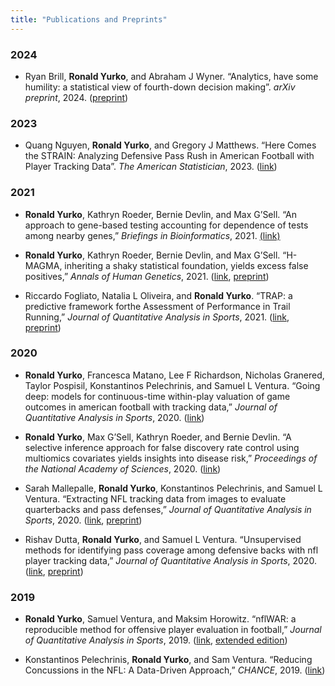 ```yaml
---
title: "Publications and Preprints"
---
```


### 2024

+ Ryan Brill, __Ronald Yurko__, and Abraham J Wyner. "Analytics, have some humility: a statistical
view of fourth-down decision making". _arXiv preprint_, 2024. ([preprint](https://arxiv.org/abs/2311.03490))


### 2023

+ Quang Nguyen, __Ronald Yurko__, and Gregory J Matthews. "Here Comes the STRAIN: Analyzing Defensive Pass Rush in American Football with Player Tracking Data". _The American Statistician_, 2023. ([link](https://www.tandfonline.com/doi/full/10.1080/00031305.2023.2242442))

### 2021

+ __Ronald Yurko__, Kathryn Roeder, Bernie Devlin, and Max G'Sell. "An approach to gene-based testing accounting for dependence of tests among nearby genes," _Briefings in Bioinformatics_, 2021. [(link)](https://www.ncbi.nlm.nih.gov/pmc/articles/PMC8575037/)

+ __Ronald Yurko__, Kathryn Roeder, Bernie Devlin, and Max G'Sell. "H-MAGMA, inheriting a shaky statistical foundation, yields excess false positives," _Annals of Human Genetics_, 2021. ([link](https://onlinelibrary.wiley.com/doi/10.1111/ahg.12412), [preprint](https://www.biorxiv.org/content/10.1101/2020.08.20.260224v1))

+ Riccardo Fogliato, Natalia L Oliveira, and __Ronald Yurko__. "TRAP: a predictive framework forthe Assessment of Performance in Trail Running," _Journal of Quantitative Analysis in Sports_, 2021. ([link](https://www.degruyter.com/document/doi/10.1515/jqas-2020-0013/html?lang=en), [preprint](https://arxiv.org/abs/2002.01328))

### 2020

+ __Ronald Yurko__, Francesca Matano, Lee F Richardson, Nicholas Granered, Taylor Pospisil, Konstantinos Pelechrinis, and Samuel L Ventura. "Going deep: models for continuous-time within-play valuation of game outcomes in american football with tracking data," _Journal of Quantitative Analysis in Sports_, 2020. ([link](https://www.degruyter.com/document/doi/10.1515/jqas-2019-0056/html?lang=en))

+ __Ronald Yurko__, Max G’Sell, Kathryn Roeder, and Bernie Devlin. "A selective inference approach for false discovery rate control using multiomics covariates yields insights into disease risk," _Proceedings of the National Academy of Sciences_, 2020. ([link](https://www.pnas.org/doi/abs/10.1073/pnas.1918862117))

+ Sarah Mallepalle, __Ronald Yurko__, Konstantinos Pelechrinis, and Samuel L Ventura. "Extracting NFL tracking data from images to evaluate quarterbacks and pass defenses," _Journal of Quantitative
Analysis in Sports_, 2020. ([link](https://www.degruyter.com/document/doi/10.1515/jqas-2019-0052/html?lang=en), [preprint](https://arxiv.org/abs/1906.03339))

+ Rishav Dutta, __Ronald Yurko__, and Samuel L Ventura. "Unsupervised methods for identifying pass coverage among defensive backs with nfl player tracking data," _Journal of Quantitative
Analysis in Sports_, 2020. ([link](https://www.degruyter.com/document/doi/10.1515/jqas-2020-0017/html?lang=en), [preprint](https://arxiv.org/abs/1906.11373))

### 2019

+ __Ronald Yurko__, Samuel Ventura, and Maksim Horowitz. "nflWAR: a reproducible method for offensive player evaluation in football," _Journal of Quantitative Analysis in Sports_, 2019. ([link](https://www.degruyter.com/document/doi/10.1515/jqas-2018-0010/html?lang=en), [extended edition](https://arxiv.org/abs/1802.00998))

+ Konstantinos Pelechrinis, __Ronald Yurko__, and Sam Ventura. "Reducing Concussions in the NFL: A Data-Driven Approach," _CHANCE_, 2019. ([link](https://chance.amstat.org/2019/11/reducing-concussions/))

